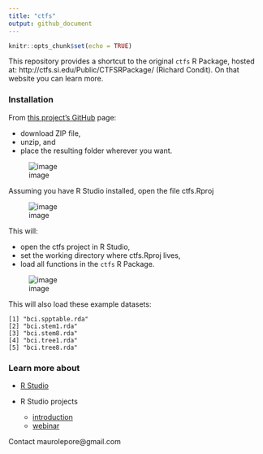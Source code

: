 ```yaml
---
title: "ctfs"
output: github_document
---
```


```r
knitr::opts_chunk$set(echo = TRUE)
```

This repository provides a shortcut to the original `ctfs` R Package, hosted at: http://ctfs.si.edu/Public/CTFSRPackage/ (Richard Condit). On that website you can learn more.

### Installation

From [this project's GitHub](https://github.com/forestgeo/ctfs) page:

- download ZIP file, 
- unzip, and
- place the resulting folder wherever you want.

![image](https://cloud.githubusercontent.com/assets/5856545/23595931/d620e45a-01f3-11e7-9072-4a5fd7178066.png)

Assuming you have R Studio installed, open the file ctfs.Rproj

![image](https://cloud.githubusercontent.com/assets/5856545/23595092/295c4a94-01ed-11e7-89da-3121848d54ca.png)

This will:

- open the ctfs project in R Studio,
- set the working directory where ctfs.Rproj lives,
- load all functions in the `ctfs` R Package.

![image](https://cloud.githubusercontent.com/assets/5856545/23595404/96d75882-01ef-11e7-8703-c8e2791850a8.png)

This will also load these example datasets:

```
[1] "bci.spptable.rda"  
[2] "bci.stem1.rda"     
[3] "bci.stem8.rda"     
[4] "bci.tree1.rda"     
[5] "bci.tree8.rda"     
```

### Learn more about

- [R Studio](https://www.rstudio.com/resources/webinars/rstudio-essentials-webinar-series-part-1/)

- R Studio projects

    - [introduction](https://support.rstudio.com/hc/en-us/articles/200526207-Using-Projects)
    - [webinar](https://www.rstudio.com/resources/webinars/rstudio-essentials-webinar-series-managing-change-part-1/)

Contact maurolepore@gmail.com

